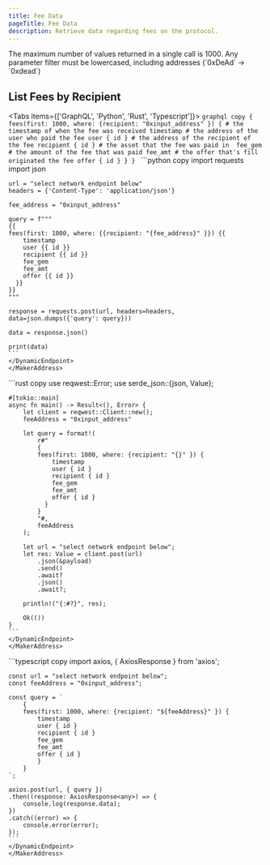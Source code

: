 ```yaml
---
title: Fee Data
pageTitle: Fee Data
description: Retrieve data regarding fees on the protocol. 
---
```



<Callout>
    The maximum number of values returned in a single call is 1000.
</Callout>

<Callout type="warning" emoji="⚠️">
  Any parameter filter must be lowercased, including addresses (`0xDeAd` -> `0xdead`)
</Callout>

## List Fees by Recipient

<Tabs items={['GraphQL', 'Python', 'Rust', 'Typescript']}>
  <Tab>
    <MakerAddress>
    ```graphql copy
    {
    fees(first: 1000, where: {recipient: "0xinput_address" }) {
        # the timestamp of when the fee was received
        timestamp
        # the address of the user who paid the fee
        user { id }
        # the address of the recipient of the fee
        recipient { id }
        # the asset that the fee was paid in 
        fee_gem
        # the amount of the fee that was paid
        fee_amt
        # the offer that's fill originated the fee
        offer { id }
      }
    }
    ```
    </MakerAddress>
  </Tab>
  <Tab>
    <MakerAddress>
    <DynamicEndpoint>
    ```python copy
    import requests
    import json

    url = "select network endpoint below"
    headers = {'Content-Type': 'application/json'}

    fee_address = "0xinput_address"  

    query = f"""
    {{
    fees(first: 1000, where: {{recipient: "{fee_address}" }}) {{
        timestamp
        user {{ id }}
        recipient {{ id }}
        fee_gem
        fee_amt
        offer {{ id }}
      }}
    }}
    """

    response = requests.post(url, headers=headers, data=json.dumps({'query': query}))

    data = response.json()

    print(data)
    ```
    </DynamicEndpoint>
    </MakerAddress>
  </Tab>

  <Tab>
    <MakerAddress>
    <DynamicEndpoint>
    ```rust copy
    use reqwest::Error;
    use serde_json::{json, Value};

    #[tokio::main]
    async fn main() -> Result<(), Error> {
        let client = reqwest::Client::new();
        feeAddress = "0xinput_address"  

        let query = format!(
            r#"
            {
            fees(first: 1000, where: {recipient: "{}" }) {
                timestamp
                user { id }
                recipient { id }
                fee_gem
                fee_amt
                offer { id }
              }
            }
            "#,
            feeAddress
        );

        let url = "select network endpoint below";
        let res: Value = client.post(url)
            .json(&payload)
            .send()
            .await?
            .json()
            .await?;

        println!("{:#?}", res);

        Ok(())
    }
    ```
    </DynamicEndpoint>
    </MakerAddress>
  </Tab>
  <Tab>
    <MakerAddress>
    <DynamicEndpoint>
    ```typescript copy
    import axios, { AxiosResponse } from 'axios';

    const url = "select network endpoint below";
    const feeAddress = "0xinput_address"; 

    const query = `
        {
        fees(first: 1000, where: {recipient: "${feeAddress}" }) {
            timestamp
            user { id }
            recipient { id }
            fee_gem
            fee_amt
            offer { id }
            }
        }
    `;

    axios.post(url, { query })
    .then((response: AxiosResponse<any>) => {
        console.log(response.data);
    })
    .catch((error) => {
        console.error(error);
    });
    ```
    </DynamicEndpoint>
    </MakerAddress>
  </Tab>
</Tabs>